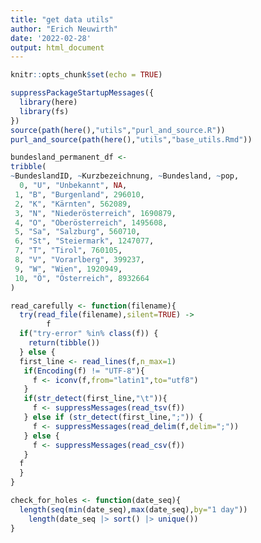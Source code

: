 ```yaml
---
title: "get data utils"
author: "Erich Neuwirth"
date: '2022-02-28'
output: html_document
---
```


```r
knitr::opts_chunk$set(echo = TRUE)
```


```r
suppressPackageStartupMessages({
  library(here)
  library(fs)
})  
source(path(here(),"utils","purl_and_source.R"))
purl_and_source(path(here(),"utils","base_utils.Rmd"))
```


```r
bundesland_permanent_df <-
tribble(
~BundeslandID, ~Kurzbezeichnung, ~Bundesland, ~pop,
  0, "U", "Unbekannt", NA,
 1, "B", "Burgenland", 296010,
 2, "K", "Kärnten", 562089,
 3, "N", "Niederösterreich", 1690879,
 4, "O", "Oberösterreich", 1495608,
 5, "Sa", "Salzburg", 560710,
 6, "St", "Steiermark", 1247077,
 7, "T", "Tirol", 760105,
 8, "V", "Vorarlberg", 399237,
 9, "W", "Wien", 1920949,
 10, "Ö", "Österreich", 8932664 
) 
```


```r
read_carefully <- function(filename){
  try(read_file(filename),silent=TRUE) ->
        f
  if("try-error" %in% class(f)) {
    return(tibble())
  } else {
  first_line <- read_lines(f,n_max=1)
   if(Encoding(f) != "UTF-8"){
     f <- iconv(f,from="latin1",to="utf8")
   }
   if(str_detect(first_line,"\t")){
     f <- suppressMessages(read_tsv(f))
   } else if (str_detect(first_line,";")) {
     f <- suppressMessages(read_delim(f,delim=";"))
   } else {
     f <- suppressMessages(read_csv(f))
   }
  f
  }
}
```

```r
check_for_holes <- function(date_seq){
  length(seq(min(date_seq),max(date_seq),by="1 day"))
    length(date_seq |> sort() |> unique())
}
```


